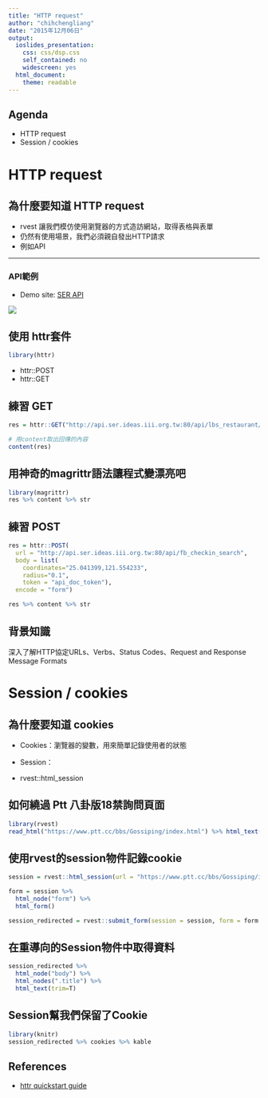 ```yaml
---
title: "HTTP request"
author: "chihchengliang"
date: "2015年12月06日"
output:
  ioslides_presentation:
    css: css/dsp.css
    self_contained: no
    widescreen: yes
  html_document:
    theme: readable
---
```


## Agenda

- HTTP request
- Session / cookies


# HTTP request


## 為什麼要知道 HTTP request

- rvest 讓我們模仿使用瀏覽器的方式造訪網站，取得表格與表單
- 仍然有使用場景，我們必須親自發出HTTP請求
- 例如API

---

### API範例

- Demo site: [SER API](http://api.ser.ideas.iii.org.tw/docs/#!/fb_fanpage_search)

![](img/API_doc.png)

## 使用 httr套件

```r
library(httr)
```

- httr::POST
- httr::GET

## 練習 GET

```r

res = httr::GET("http://api.ser.ideas.iii.org.tw:80/api/lbs_restaurant/restaurant_city_search?city=%E5%8F%B0%E5%8C%97%E5%B8%82&type=%E7%95%B0%E5%9C%8B%E6%96%99%E7%90%86&sort=score&token=api_doc_token&limit=5")

# 用content取出回傳的內容
content(res)
```

## 用神奇的magrittr語法讓程式變漂亮吧

```r
library(magrittr)
res %>% content %>% str
```


## 練習 POST

```r

res = httr::POST(
  url = "http://api.ser.ideas.iii.org.tw:80/api/fb_checkin_search",
  body = list(
    coordinates="25.041399,121.554233",
    radius="0.1",
    token = "api_doc_token"), 
  encode = "form")

res %>% content %>% str

```


## 背景知識

深入了解HTTP協定URLs、Verbs、Status Codes、Request and Response Message Formats

# Session / cookies

## 為什麼要知道 cookies

- Cookies：瀏覽器的變數，用來簡單記錄使用者的狀態
- Session：

- rvest::html_session

## 如何繞過 Ptt 八卦版18禁詢問頁面

```r
library(rvest)
read_html("https://www.ptt.cc/bbs/Gossiping/index.html") %>% html_text(trim = T)
```

## 使用rvest的session物件記錄cookie

```r
session = rvest::html_session(url = "https://www.ptt.cc/bbs/Gossiping/index.html")

form = session %>%
  html_node("form") %>%
  html_form()

session_redirected = rvest::submit_form(session = session, form = form )
```

## 在重導向的Session物件中取得資料

```r
session_redirected %>%
  html_node("body") %>%
  html_nodes(".title") %>%
  html_text(trim=T)

```

## Session幫我們保留了Cookie

```r
library(knitr)
session_redirected %>% cookies %>% kable
```


## References

- [httr quickstart guide](https://cran.r-project.org/web/packages/httr/vignettes/quickstart.html)